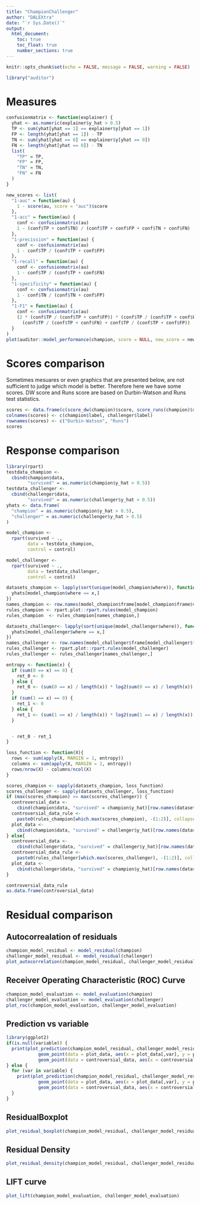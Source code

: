 ```yaml
---
title: "ChampionChallenger"
author: "DALEXtra"
date: "`r Sys.Date()`"
output: 
  html_document:
    toc: true  
    toc_float: true
    number_sections: true
---
```


```r
knitr::opts_chunk$set(echo = FALSE, message = FALSE, warning = FALSE)
```


```r
library("auditor")
```

# Measures 

```r
confusionmatrix <- function(explainer) {
  yhat <- as.numeric(explainer$y_hat > 0.5)
  TP <- sum(yhat[yhat == 1] == explainer$y[yhat == 1])
  FP <- length(yhat[yhat == 1]) - TP
  TN <- sum(yhat[yhat == 0] == explainer$y[yhat == 0])
  FN <- length(yhat[yhat == 0]) - TN
  list(
    "TP" = TP,
    "FP" = FP,
    "TN" = TN,
    "FN" = FN
  )
}

new_scores <- list(
  "1-auc" = function(au) {
    1 - score(au, score = "auc")$score
  },
  "1-acc" = function(au) {
    conf <- confusionmatrix(au)
    1 - (conf$TP + conf$TN) / (conf$TP + conf$FP + conf$TN + conf$FN)
  },
  "1-precission" = function(au) {
    conf <- confusionmatrix(au)
    1 - conf$TP / (conf$TP + conf$FP)
  },
  "1-recall" = function(au) {
    conf <- confusionmatrix(au)
    1 - conf$TP / (conf$TP + conf$FN)
  },
  "1-specificity" = function(au) {
    conf <- confusionmatrix(au)
    1 - conf$TN / (conf$TN + conf$FP)
  },
  "1-F1" = function(au) {
    conf <- confusionmatrix(au)
    (2 * (conf$TP / (conf$TP + conf$FP)) * (conf$TP / (conf$TP + conf$FN))) /
      (conf$TP / (conf$TP + conf$FN) + conf$TP / (conf$TP + conf$FP))
  }
)
plot(auditor::model_performance(champion, score = NULL, new_score = new_scores), auditor::model_performance(challenger, score = NULL, new_score = new_scores))


```

# Scores comparison

Sometimes mesuares or even graphics that are presented below, are not sufficient to judge which model is better. Therefore here we have some scores. DW score and Runs score are based on Durbin-Watson and Runs test statistics.

```r
scores <- data.frame(c(score_dw(champion)$score, score_runs(champion)$score), c(score_dw(challenger)$score, score_runs(challenger)$score))
colnames(scores) <- c(champion$label, challenger$label)
rownames(scores) <- c("Durbin-Watson", "Runs")
scores
```

# Response comparison

```r
library(rpart)
testdata_champion <-
  cbind(champion$data,
        "survived" = as.numeric(champion$y_hat > 0.5))
testdata_challenger <-
  cbind(challenger$data,
        "survived" = as.numeric(challenger$y_hat > 0.5))
yhats <- data.frame(
  "champion" = as.numeric(champion$y_hat > 0.5),
  "challenger" = as.numeric(challenger$y_hat > 0.5)
)

model_champion <-
  rpart(survived ~ .,
        data = testdata_champion,
        control = control)

model_challenger <-
  rpart(survived ~ .,
        data = testdata_challenger,
        control = control)

datasets_champion <- lapply(sort(unique(model_champion$where)), function(x){
  yhats[model_champion$where == x,]
})
names_champion <- row.names(model_champion$frame[model_champion$frame$var == "<leaf>",])
rules_champion <- rpart.plot::rpart.rules(model_champion) 
rules_champion  <- rules_champion[names_champion,]

datasets_challenger<- lapply(sort(unique(model_challenger$where)), function(x){
  yhats[model_challenger$where == x,]
})
names_challenger <- row.names(model_challenger$frame[model_challenger$frame$var == "<leaf>",])
rules_challenger <- rpart.plot::rpart.rules(model_challenger) 
rules_challenger <- rules_challenger[names_challenger,]

entropy <- function(x) {
  if (sum(0 == x) == 0) {
    ret_0 <- 0
  } else {
    ret_0 <- (sum(0 == x) / length(x)) * log2(sum(0 == x) / length(x))
  }
  if (sum(1 == x) == 0) {
    ret_1 <- 0
  } else {
    ret_1 <- (sum(1 == x) / length(x)) * log2(sum(1 == x) / length(x))
  }


  - ret_0 - ret_1
}

loss_function <- function(X){
  rows <- sum(apply(X, MARGIN = 1, entropy))
  columns <- sum(apply(X, MARGIN = 2, entropy))
  rows/nrow(X) - columns/ncol(X)
}

scores_champion <- sapply(datasets_champion, loss_function)
scores_challenger <- sapply(datasets_challenger, loss_function)
if (max(scores_champion) >= max(scores_challenger)) {
  controversial_data <-
    cbind(champion$data, "survived" = champion$y_hat)[row.names(datasets_champion[[which.max(scores_champion)]]),]
  controversial_data_rule <-
    paste0(rules_champion[which.max(scores_champion), -(1:2)], collapse = " ")
  plot_data <-
    cbind(champion$data, "survived" = challenger$y_hat)[row.names(datasets_champion[[which.max(scores_champion)]]),]
} else{
  controversial_data <-
    cbind(challenger$data, "survived" = challenger$y_hat)[row.names(datasets_challenger[[which.max(scores_challenger)]]),]
  controversial_data_rule <-
    paste0(rules_challenger[which.max(scores_challenger), -(1:2)], collapse = " ")
  plot_data <-
    cbind(challenger$data, "survived" = champion$y_hat)[row.names(datasets_challenger[[which.max(scores_challenger)]]),]
}

controversial_data_rule
as.data.frame(controversial_data)

```


# Residual comparison

## Autocorrealation of residuals

```r
champion_model_residual <- model_residual(champion)
challenger_model_residual <- model_residual(challenger)
plot_autocorrelation(champion_model_residual, challenger_model_residual)
```

## Receiver Operating Characteristic (ROC) Curve

```r
champion_model_evaluation <- model_evaluation(champion)
challenger_model_evaluation <- model_evaluation(challenger)
plot_roc(champion_model_evaluation, challenger_model_evaluation)
```

## Prediction vs variable

```r
library(ggplot2)
if(is.null(variable)) {
  print(plot_prediction(champion_model_residual, challenger_model_residual, variable = variable)+
            geom_point(data = plot_data, aes(x = plot_data[,var], y = plot_data$survived), color='red')+
            geom_point(data = controversial_data, aes(x = controversial_data[,var], y = controversial_data$survived), color='orange'))
} else {
  for (var in variable) {
    print(plot_prediction(champion_model_residual, challenger_model_residual, variable = var)+
            geom_point(data = plot_data, aes(x = plot_data[,var], y = plot_data$survived), color='red')+
            geom_point(data = controversial_data, aes(x = controversial_data[,var], y = controversial_data$survived), color='orange'))
  }
}

```

## ResidualBoxplot

```r
plot_residual_boxplot(champion_model_residual, challenger_model_residual)
```

## Residual Density

```r
plot_residual_density(champion_model_residual, challenger_model_residual)
```

## LIFT curve

```r
plot_lift(champion_model_evaluation, challenger_model_evaluation)
```


